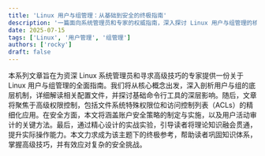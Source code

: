 ```yaml
---
title: 'Linux 用户与组管理：从基础到安全的终极指南'
description: '一篇面向系统管理员和专家的权威指南，深入探讨 Linux 用户与组管理的核心概念、高级权限、安全实践和实战实验。'
date: 2025-07-15
tags: ['Linux', '用户管理', '组管理']
authors: ['rocky']
draft: false
---
```


本系列文章旨在为资深 Linux 系统管理员和寻求高级技巧的专家提供一份关于 Linux 用户与组管理的全面指南。我们将从核心概念出发，深入剖析用户与组的底层机制，详细解读相关配置文件，并探讨基础命令行工具的深层影响。随后，文章将聚焦于高级权限控制，包括文件系统特殊权限位和访问控制列表（ACLs）的精细化应用。在安全方面，本文将涵盖账户安全策略的制定与实施，以及用户活动审计的关键方法。最后，通过精心设计的实战实验，引导读者将理论知识融会贯通，提升实际操作能力。本文力求成为该主题下的终极参考，帮助读者巩固知识体系，掌握高级技巧，并有效应对复杂的安全挑战。